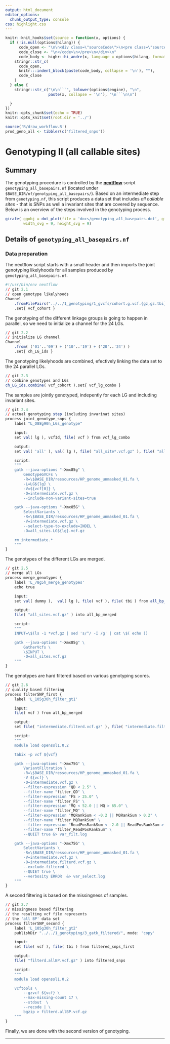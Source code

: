 ```yaml
---
output: html_document
editor_options:
  chunk_output_type: console
css: highlight.css
---
```


```r
knitr::knit_hooks$set(source = function(x, options) {
  if (!is.null(options$hilang)) {
      code_open <- "\n\n<div class=\"sourceCode\">\n<pre class=\"sourceCode\">\n<code class=\"sourceCode\">"
      code_close <- "\n</code>\n</pre>\n</div>\n"
      code_body <- highr::hi_andre(x, language = options$hilang, format = "html")
    stringr::str_c(
      code_open,
      knitr:::indent_block(paste(code_body, collapse = '\n'), ""),
      code_close
    )
  } else {
    stringr::str_c("\n\n```", tolower(options$engine), "\n",
                   paste(x, collapse = '\n'), "\n```\n\n")

  }
})
knitr::opts_chunk$set(echo = TRUE)
knitr::opts_knit$set(root.dir = '../')
```


```r
source('R/draw_workflow.R')
prod_geno_all <- tibbler(c('filtered_snps'))
```

# Genotyping II (all callable sites)


## Summary

The genotyping procedure is controlled by the [**nextflow**](https://www.nextflow.io/) script `genotyping_all_basepairs.nf` (located under `$BASE_DIR/nf/genotyping_all_basepairs/`).
Based on an intermediate step from `genotyping.nf`, this script produces a data set that includes _all callable sites_  - that is SNPs as well a invariant sites that are covered by sequence.
Below is an overview of the steps involved in the genotyping process.

<div style="max-width:800px; margin:auto;">
```r
girafe( ggobj = dot_plot(file = 'docs/genotyping_all_basepairs.dot', git = 1, point_types = prod_geno_all),
        width_svg = 9, height_svg = 9)

```
</div>

## Details of `genotyping_all_basepairs.nf`

### Data preparation

The nextflow script starts with a small header and then imports the joint genotyping likelyhoods for all samples produced by `genotyping_all_basepairs.nf`.

<div class="kclass">
```r
#!/usr/bin/env nextflow
// git 2.1
// open genotype likelyhoods
Channel
	.fromFilePairs("../../1_genotyping/1_gvcfs/cohort.g.vcf.{gz,gz.tbi}")
	.set{ vcf_cohort }
```

The genotyping of the different linkage groups is going to happen in parallel, so we need to initialize a channel for the 24 LGs.

```r
// git 2.2
// initialize LG channel
Channel
	.from( ('01'..'09') + ('10'..'19') + ('20'..'24') )
	.set{ ch_LG_ids }
```

The genotyping likelyhoods are combined, efectively linking the data set to the 24 parallel LGs.

```r
// git 2.3
// combine genotypes and LGs
ch_LG_ids.combine( vcf_cohort ).set{ vcf_lg_combo }
```

The samples are jointly genotyped, indepently for each LG and including invariant sites.

```r
// git 2.4
// actual genotyping step (including invarinat sites)
process joint_genotype_snps {
	label "L_O88g90h_LGs_genotype"

	input:
	set val( lg ), vcfId, file( vcf ) from vcf_lg_combo

	output:
	set val( 'all' ), val( lg ), file( "all_site*.vcf.gz" ), file( "all_site*.vcf.gz.tbi" ) into all_bp_by_location

	script:
	"""
	gatk --java-options "-Xmx85g" \
		GenotypeGVCFs \
		-R=\$BASE_DIR/ressources/HP_genome_unmasked_01.fa \
		-L=LG${lg} \
		-V=${vcf[0]} \
		-O=intermediate.vcf.gz \
		--include-non-variant-sites=true

	gatk --java-options "-Xmx85G" \
		SelectVariants \
		-R=\$BASE_DIR/ressources/HP_genome_unmasked_01.fa \
		-V=intermediate.vcf.gz \
		--select-type-to-exclude=INDEL \
		-O=all_sites.LG${lg}.vcf.gz

	rm intermediate.*
	"""
}
```

The genotypes of the different LGs are merged.

```r
// git 2.5
// merge all LGs
process merge_genotypes {
	label 'L_78g5h_merge_genotypes'
	echo true

	input:
	set val( dummy ),  val( lg ), file( vcf ), file( tbi ) from all_bp_by_location.groupTuple()

	output:
	file( "all_sites.vcf.gz" ) into all_bp_merged

	script:
	"""
	INPUT=\$(ls -1 *vcf.gz | sed 's/^/ -I /g' | cat \$( echo ))

	gatk --java-options "-Xmx85g" \
		GatherVcfs \
		\$INPUT \
		-O=all_sites.vcf.gz
	"""
}
```

The genotypes are hard filtered based on various genotyping scores.

```r
// git 2.6
// quality based filtering
process filterSNP_first {
	label 'L_105g30h_filter_gt1'

	input:
	file( vcf ) from all_bp_merged

	output:
	set file( "intermediate.filterd.vcf.gz" ), file( "intermediate.filterd.vcf.gz.tbi" ) into filtered_snps_first

	script:
	"""
	module load openssl1.0.2

	tabix -p vcf ${vcf}

	gatk --java-options "-Xmx75G" \
		VariantFiltration \
		-R=\$BASE_DIR/ressources/HP_genome_unmasked_01.fa \
		-V ${vcf} \
		-O=intermediate.vcf.gz \
		--filter-expression "QD < 2.5" \
		--filter-name "filter_QD" \
		--filter-expression "FS > 25.0" \
		--filter-name "filter_FS" \
		--filter-expression "MQ < 52.0 || MQ > 65.0" \
		--filter-name "filter_MQ" \
		--filter-expression "MQRankSum < -0.2 || MQRankSum > 0.2" \
		--filter-name "filter_MQRankSum" \
		--filter-expression "ReadPosRankSum < -2.0 || ReadPosRankSum > 2.0 " \
		--filter-name "filter_ReadPosRankSum" \
		--QUIET true &> var_filt.log

	gatk --java-options "-Xmx75G" \
		SelectVariants \
		-R=\$BASE_DIR/ressources/HP_genome_unmasked_01.fa \
		-V=intermediate.vcf.gz \
		-O=intermediate.filterd.vcf.gz \
		--exclude-filtered \
		--QUIET true \
		--verbosity ERROR  &> var_select.log
	"""
}
```

A second filtering is based on the missingness of samples.

```r
// git 2.7
// missingness based filtering
// the resulting vcf file represents
// the 'all BP' data set
process filterSNP_second {
	label 'L_105g30h_filter_gt2'
	publishDir "../../1_genotyping/3_gatk_filtered/", mode: 'copy'

	input:
	set file( vcf ), file( tbi ) from filtered_snps_first

	output:
	file( "filterd.allBP.vcf.gz" ) into filtered_snps

	script:
	"""
	module load openssl1.0.2

	vcftools \
		--gzvcf ${vcf} \
		--max-missing-count 17 \
		--stdout  \
		--recode | \
		bgzip > filterd.allBP.vcf.gz
	"""
}
```
</div>

Finally, we are done with the second version of genotyping.

---
